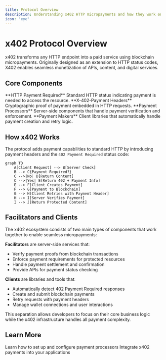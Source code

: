 ```yaml
---
title: Protocol Overview
description: Understanding x402 HTTP micropayments and how they work on Sei Network
icon: "eye"
---
```


# x402 Protocol Overview

x402 transforms any HTTP endpoint into a paid service using blockchain micropayments. Originally designed as an extension to HTTP status codes, X402 enables seamless monetization of APIs, content, and digital services.

## Core Components

<CardGroup cols={2}>
  <Card title="402 Status Code" icon="shield-check">
    **HTTP Payment Required** Standard HTTP status indicating payment is needed
    to access the resource.
  </Card>
  <Card title="Payment Headers" icon="list">
    **X-402-Payment Headers** Cryptographic proof of payment embedded in HTTP
    requests.
  </Card>
</CardGroup>

<CardGroup cols={2}>
  <Card title="Facilitators" icon="server">
    **Payment Processors** Server-side components that handle payment
    verification and enforcement.
  </Card>
  <Card title="Clients" icon="desktop">
    **Payment Makers** Client libraries that automatically handle payment
    creation and retry logic.
  </Card>
</CardGroup>

## How x402 Works

The protocol adds payment capabilities to standard HTTP by introducing payment headers and the `402 Payment Required` status code:

```mermaid
graph TD
    A[Client Request] --> B[Server Check]
    B --> C{Payment Required?}
    C -->|No| D[Return Content]
    C -->|Yes| E[Return 402 + Payment Info]
    E --> F[Client Creates Payment]
    F --> G[Payment to Blockchain]
    G --> H[Client Retries with Payment Header]
    H --> I[Server Verifies Payment]
    I --> J[Return Protected Content]
```

## Facilitators and Clients

The x402 ecosystem consists of two main types of components that work together to enable seamless micropayments:

**Facilitators** are server-side services that:
- Verify payment proofs from blockchain transactions
- Enforce payment requirements for protected resources
- Handle payment settlement and confirmation
- Provide APIs for payment status checking

**Clients** are libraries and tools that:
- Automatically detect 402 Payment Required responses
- Create and submit blockchain payments
- Retry requests with payment headers
- Manage wallet connections and user interactions

This separation allows developers to focus on their core business logic while the x402 infrastructure handles all payment complexity.

## Learn More

<CardGroup cols={2}>
    <Card title="Facilitators" href="/x402/facilitators/introduction" icon="server">
        Learn how to set up and configure payment processors
    </Card>
    <Card title="Client Integration" href="/x402/clients/fetch" icon="code">
        Integrate x402 payments into your applications
    </Card>
</CardGroup>
